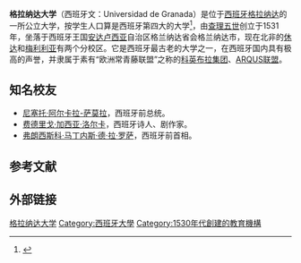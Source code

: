 {{expand|time=2014-09-27T09:20:28+00:00}}

{{Infobox university
|name                 = 格拉纳达大学
|image_name           =Hospital Real de Granada. Portada.jpg
|staff                = 3,400
|rector               = Pilar Aranda Ramírez
|students             = 80,000
|logo                 = Logo Universidad de Granada.svg
|established          = 1531年
|affiliations         = [[科英布拉集团|科英布拉集团]]
|website              = {{URL|http://www.ugr.es}}
}}
'''格拉纳达大学'''（西班牙文：Universidad de Granada）是位于[[西班牙|西班牙]][[格拉纳达|格拉纳达]]的一所公立大学，按学生人口算是西班牙第四大的大学<ref>{{Cite web|title = Estadística de la Enseñanza Universitaria en España|url = http://www.ine.es/prensa/np712.pdf|website = www.ine.es|accessdate = 2015-04-29|archive-date = 2021-02-25|archive-url = https://web.archive.org/web/20210225111908/https://www.ine.es/prensa/np712.pdf|dead-url = no}}</ref>，由[[查理五世_(神圣罗马帝国)|查理五世]]创立于1531年，坐落于西班牙王国[[安达卢西亚|安达卢西亚]]自治区格兰纳达省会格兰纳达市，现在北非的[[休达|休达]]和[[梅利利亚|梅利利亚]]有两个分校区。它是西班牙最古老的大学之一，在西班牙国内具有极高的声誉，并隶属于素有“欧洲常青藤联盟”之称的[[科英布拉集团|科英布拉集团]]、[[ARQUS联盟|ARQUS联盟]]。

== 知名校友 ==
*[[尼塞托·阿尔卡拉-萨莫拉|尼塞托·阿尔卡拉-萨莫拉]]，西班牙前总统。
*[[费德里戈·加西亚·洛尔卡|费德里戈·加西亚·洛尔卡]]，西班牙诗人、剧作家。
*[[弗朗西斯科·马丁内斯·德·拉·罗萨|弗朗西斯科·马丁内斯·德·拉·罗萨]]，西班牙前首相。

== 参考文献 ==
{{portal|西班牙|大学}}
{{Reflist|2}}

==外部链接==
{{西班牙大学}}
{{科英布拉集团}}
{{地中海大学联盟}}
{{Authority control}}
{{DEFAULTSORT:Granada, University Of}}
[[Category:格拉纳达大学|]]
[[Category:西班牙大學|Category:西班牙大學]]
[[Category:1530年代創建的教育機構|Category:1530年代創建的教育機構]]